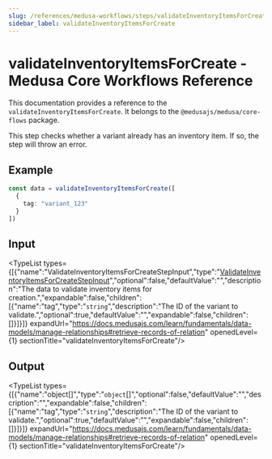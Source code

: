 ```yaml
---
slug: /references/medusa-workflows/steps/validateInventoryItemsForCreate
sidebar_label: validateInventoryItemsForCreate
---
```



# validateInventoryItemsForCreate - Medusa Core Workflows Reference

This documentation provides a reference to the `validateInventoryItemsForCreate`. It belongs to the `@medusajs/medusa/core-flows` package.

This step checks whether a variant already has an inventory item.
If so, the step will throw an error.

## Example

```ts
const data = validateInventoryItemsForCreate([
  {
    tag: "variant_123"
  }
])
```

## Input

<TypeList types={[{"name":"ValidateInventoryItemsForCreateStepInput","type":"[ValidateInventoryItemsForCreateStepInput](../../../../types/core_flows.ValidateInventoryItemsForCreateStepInput/page.mdx)","optional":false,"defaultValue":"","description":"The data to validate inventory items for creation.","expandable":false,"children":[{"name":"tag","type":"`string`","description":"The ID of the variant to validate.","optional":true,"defaultValue":"","expandable":false,"children":[]}]}]} expandUrl="https://docs.medusajs.com/learn/fundamentals/data-models/manage-relationships#retrieve-records-of-relation" openedLevel={1} sectionTitle="validateInventoryItemsForCreate"/>

## Output

<TypeList types={[{"name":"object[]","type":"`object`[]","optional":false,"defaultValue":"","description":"","expandable":false,"children":[{"name":"tag","type":"`string`","description":"The ID of the variant to validate.","optional":true,"defaultValue":"","expandable":false,"children":[]}]}]} expandUrl="https://docs.medusajs.com/learn/fundamentals/data-models/manage-relationships#retrieve-records-of-relation" openedLevel={1} sectionTitle="validateInventoryItemsForCreate"/>
